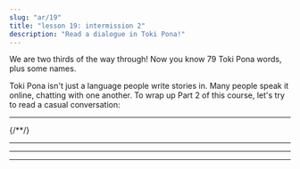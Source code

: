 ```yaml
---
slug: "ar/19"
title: "lesson 19: intermission 2"
description: "Read a dialogue in Toki Pona!"
---
```



We are two thirds of the way through! Now you know 79 Toki Pona words, plus some names.

Toki Pona isn't just a language people write stories in. Many people speak it online, chatting with one another. To wrap up Part 2 of this course, let's try to read a casual conversation:

<Tabbed id="1">
  <Message right sl="toki" m="hello" />
  <Message left sl="toki a!" m="hii!" />
  <Message right sl="sina pilin ala pilin pona?" m="are you feeling good?" />
  <Message left sl="pilin ala" m="no :(" />
  <Message right sl="tan seme?" m="why?" />
  <Message left sl="mi o pali suli a" m="i need to do a lot of work!" />
  <Message left sl="wawa mi li lili" m="i don't have the energy..." />
  <hr />
  <Message right sl="mi ken ala ken pana e pona?" m="can i help you?" />
  <Message left sl="ken a!" m="yes, you can!" />
  <Message left sl="o toki tawa mi" m="talk to me!" />
  <Message right sl="pona" m="okay!" />
  <Message right sl="sina o pali seme?" m="what kind of work do you need to do?" />
{/*<Message left sl="len mi mute li jaki" m="a lot of my clothes are dirty" />*/}
  <Message left sl="ijo mute li lon supa mi" m="there is a lot of stuff on my desk" />
  <Message left sl="poki lete mi li jo e ala" m="there is nothing in my fridge" />
  <Message left sl="ilo seli mi li pakala" m="and my heater is broken" />
  <Message right sl="a, sona!" m="ah, i see!" />
  <hr />
  <Message right sl="o lukin e supa sina lon open" m="take a look at your desk, to begin with" />
  <Message right sl="seme o weka tan supa?" m="what should be put away from your desk?" />
  <Message right sl="seme o awen?" m="what should remain on the desk?" />
  <Message left sl="pona" m="okay." />
  <Message left sl="mi lukin e ijo mute" m="i'm looking at a lot of stuff" />
  <Message left sl="mi pana e ona tawa poki pona" m="i'm putting it away to the correct drawers" />
  <Message left sl="supa li kama pona tawa lukin" m="the desk has become nice to look at" />
  <Message right sl="pona a!" m="great!" />
  <hr />
  <Message right sl="sina jo ala e moku anu seme?" m="so, you don't have any food, is that right?" />
  <Message left sl="jo ala" m="i don't :(" />
  <Message right sl="sina jo ala jo e mani?" m="do you have money?" />
  <Message left sl="jo" m="i do" />
  <Message right sl="pona" m="good!" />
  <Message right sl="o tawa esun" m="go to the market" />
  <Message left sl="mi tawa" m="i'm going" />
  <hr />
  <Message left sl="mi kama jo e moku" m="i've acquired food" />
  <Message right sl="wawa" m="awesome!" />
  <Message left sl="tomo mi li awen lete a" m="ahh, my room is still cold" />
  <Message right sl="sina ken ala ken pona e ilo?" m="can you fix the heater?" />
  <Message left sl="ken ala" m="i can't!" />
  <Message right sl="ike a" m="oh no!" />
  <Message right sl="o lon supa lape" m="get in bed" />
  <Message right sl="o kepeken len" m="use a blanket" />
  <Message left sl="a pona" m="ah good idea" />
  <Message left sl="pona o tawa sina" m="thank you" />
</Tabbed>

